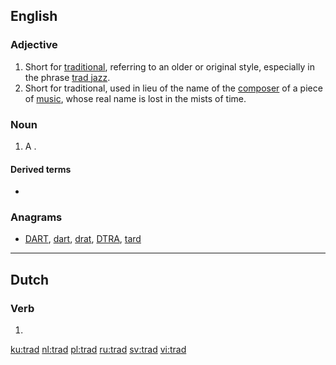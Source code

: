 {{also|träd|tråd|trąd}}
==English==

===Adjective===
{{en-adj|?}}

# Short for [[traditional]], referring to an older or original style, especially in the phrase [[trad jazz]].
# Short for traditional, used in lieu of the name of the [[composer]] of a piece of [[music]], whose real name is lost in the mists of time.

===Noun===
{{en-noun}}

# {{context|climbing|lang=en}} A {{l/en|traditional climb}}.

====Derived terms====
* {{l/en|trad bolted}}

===Anagrams===
* [[DART#English|DART]], [[dart#English|dart]], [[drat#English|drat]], [[DTRA#English|DTRA]], [[tard#English|tard]]

----

==Dutch==

===Verb===
{{nl-verb-form}}

# {{nl-verb form of|n=sg|t=past|m=ind|treden}}

[[ku:trad]]
[[nl:trad]]
[[pl:trad]]
[[ru:trad]]
[[sv:trad]]
[[vi:trad]]